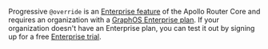 <EnterpriseFeature>

Progressive `@override` is an [Enterprise feature](/router/enterprise-features) of the Apollo Router Core and requires an organization with a [GraphOS Enterprise plan](https://www.apollographql.com/pricing/). If your organization doesn't have an Enterprise plan, you can test it out by signing up for a free [Enterprise trial](/graphos/org/plans/#enterprise-trials).

</EnterpriseFeature>